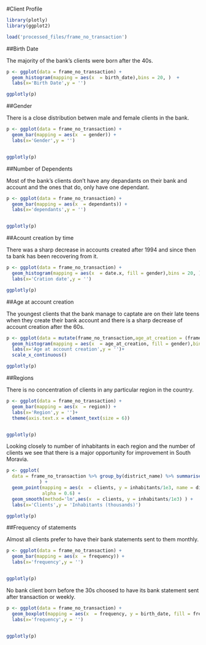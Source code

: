 #Client Profile

```r

library(plotly)
library(ggplot2)

load('processed_files/frame_no_transaction')

```

##Birth Date

The majority of the bank's clients were born after the 40s.
```r


p <- ggplot(data = frame_no_transaction) +
  geom_histogram(mapping = aes(x  = birth_date),bins = 20, )  +
  labs(x='Birth Date',y = '')

ggplotly(p)


```
##Gender

There is a close distribution betwen male and female clients in the bank.
```r

p <- ggplot(data = frame_no_transaction) +
  geom_bar(mapping = aes(x  = gender)) +
  labs(x='Gender',y = '')


ggplotly(p)
```

##Number of Dependents

Most of the bank's clients don't have any depandants on their bank and account and the ones that do, only have one dependant.

```r

p <- ggplot(data = frame_no_transaction) +
  geom_bar(mapping = aes(x  = dependants)) +
  labs(x='dependants',y = '')


ggplotly(p)
```

##Acount creation by time

There was a sharp decrease in accounts created after 1994 and since then ta bank has been recovering from it.
```r


p <- ggplot(data = frame_no_transaction) +
  geom_histogram(mapping = aes(x  = date.x, fill = gender),bins = 20, )  +
  labs(x='Cration date',y = '')

ggplotly(p)


```

##Age at account creation

The youngest clients that the bank manage to captate are on their late teens when they create their bank account and there is a sharp decrease of account creation after the 60s.

```r

p <- ggplot(data = mutate(frame_no_transaction,age_at_creation = (frame_no_transaction$date.x - frame_no_transaction$birth_date) / 365)) +
  geom_histogram(mapping = aes(x  = age_at_creation, fill = gender),bins = 10 )  +
  labs(x='Age at account creation',y = '')+
  scale_x_continuous()

ggplotly(p)


```

##Regions

There is no concentration of clients in any particular region in the country.

```r

p <- ggplot(data = frame_no_transaction) +
  geom_bar(mapping = aes(x  = region)) +
  labs(x='Region',y = '')+
  theme(axis.text.x = element_text(size = 6))


ggplotly(p)
```

Looking closely to number of inhabitants in each region and the number of clients we see that there is a major opportunity for improvement in South Moravia.

```r

p <- ggplot(
  data = frame_no_transaction %>% group_by(district_name) %>% summarise(clients = n(), inhabitants = mean(inhabitants), ratio_urban = mean(`ratio of urban inhabitants`), region = first(region)) %>% dplyr::filter(district_name !='Hl.m. Praha')
            ) +
  geom_point(mapping = aes(x  = clients, y = inhabitants/1e3, name = district_name, size = ratio_urban, fill = region ),
             alpha = 0.6) + 
  geom_smooth(method='lm',aes(x  = clients, y = inhabitants/1e3) ) +
  labs(x='Clients',y = 'Inhabitants (thousands)')

ggplotly(p)
```





##Frequency of statements

Almost all clients prefer to have their bank statements sent to them monthly.

```r

p <- ggplot(data = frame_no_transaction) +
  geom_bar(mapping = aes(x  = frequency)) +
  labs(x='frequency',y = '')


ggplotly(p)

```

No bank client born before the 30s choosed to have its bank statement sent after transaction or weekly.

```r

p <- ggplot(data = frame_no_transaction) +
  geom_boxplot(mapping = aes(x  = frequency, y = birth_date, fill = frequency)) +
  labs(x='frequency',y = '')


ggplotly(p)

```












